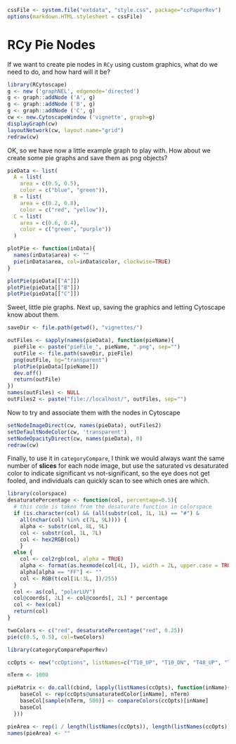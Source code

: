 <!--
  %\VignetteEngine{knitr}
  %\VignetteIndexEntry{pie nodes in Cytoscape}
  %\VignetteDepends{RCytoscape, colorspace, categoryComparePaperRev}
-->

```r
cssFile <- system.file("extdata", "style.css", package="ccPaperRev")
options(markdown.HTML.stylesheet = cssFile)
```

# RCy Pie Nodes

If we want to create pie nodes in `RCy` using custom graphics, what do we need to do, and how hard will it be?

```r
library(RCytoscape)
g <- new ('graphNEL', edgemode='directed')
g <- graph::addNode ('A', g)
g <- graph::addNode ('B', g)
g <- graph::addNode ('C', g)
cw <- new.CytoscapeWindow ('vignette', graph=g)
displayGraph(cw)
layoutNetwork(cw, layout.name="grid")
redraw(cw)
```

OK, so we have now a little example graph to play with. How about we create some pie graphs and save them as png objects?

```r
pieData <- list(
  A = list(
    area = c(0.5, 0.5),
    color = c("blue", "green")),
  B = list(
    area = c(0.2, 0.8),
    color = c("red", "yellow")),
  C = list(
    area = c(0.6, 0.4),
    color = c("green", "purple"))
  )

plotPie <- function(inData){
  names(inData$area) <- ""
  pie(inData$area, col=inData$color, clockwise=TRUE)
}

plotPie(pieData[["A"]])
plotPie(pieData[["B"]])
plotPie(pieData[["C"]])
```

Sweet, little pie graphs. Next up, saving the graphics and letting Cytoscape know about them.

```r
saveDir <- file.path(getwd(), "vignettes/")

outFiles <- sapply(names(pieData), function(pieName){
  pieFile <- paste("pieFile_", pieName, ".png", sep="")
  outFile <- file.path(saveDir, pieFile)
  png(outFile, bg="transparent")
  plotPie(pieData[[pieName]])
  dev.off()
  return(outFile)
})
names(outFiles) <- NULL
outFiles2 <- paste("file://localhost/", outFiles, sep="")
```

Now to try and associate them with the nodes in Cytoscape

```r
setNodeImageDirect(cw, names(pieData), outFiles2)
setDefaultNodeColor(cw, 'transparent')
setNodeOpacityDirect(cw, names(pieData), 0)
redraw(cw)
```

Finally, to use it in `categoryCompare`, I think we would always want the same number of **slices** for each node image, but use the saturated vs desaturated color to indicate significant vs not-significant, so the eye does not get fooled, and individuals can quickly scan to see which ones are which.

```r
library(colorspace)
desaturatePercentage <- function(col, percentage=0.5){
  # this code is taken from the desaturate function in colorspace
  if (is.character(col) && (all(substr(col, 1L, 1L) == "#") & 
    all(nchar(col) %in% c(7L, 9L)))) {
    alpha <- substr(col, 8L, 9L)
    col <- substr(col, 1L, 7L)
    col <- hex2RGB(col)
    }
  else {
    col <- col2rgb(col, alpha = TRUE)
    alpha <- format(as.hexmode(col[4L, ]), width = 2L, upper.case = TRUE)
    alpha[alpha == "FF"] <- ""
    col <- RGB(t(col[1L:3L, ])/255)
  }
  col <- as(col, "polarLUV")
  col@coords[, 2L] <- col@coords[, 2L] * percentage
  col <- hex(col)
  return(col)
}

twoColors <- c("red", desaturatePercentage("red", 0.25))
pie(c(0.5, 0.5), col=twoColors)
```

```r
library(categoryComparePaperRev)

ccOpts <- new("ccOptions", listNames=c("T10_UP", "T10_DN", "T48_UP", "T48_DN", "T1_X", "T1_Y"), colorType="pie")

nTerm <- 1000

pieMatrix <- do.call(cbind, lapply(listNames(ccOpts), function(inName){
    baseCol <- rep(ccOpts@unsaturatedColor[inName], nTerm)
    baseCol[sample(nTerm, 500)] <- compareColors(ccOpts)[inName]
    baseCol
  }))

pieArea <- rep(1 / length(listNames(ccOpts)), length(listNames(ccOpts)))
names(pieArea) <- ""

```

